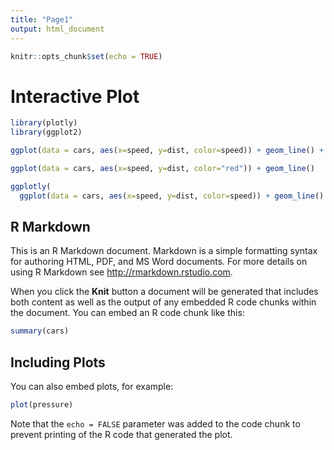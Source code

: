 ```yaml
---
title: "Page1"
output: html_document
---
```


```r
knitr::opts_chunk$set(echo = TRUE)
```

# Interactive Plot

```r

library(plotly)
library(ggplot2)

ggplot(data = cars, aes(x=speed, y=dist, color=speed)) + geom_line() + geom_point(alpha=.5) 

```

```r

ggplot(data = cars, aes(x=speed, y=dist, color="red")) + geom_line()
```


```r
ggplotly(
  ggplot(data = cars, aes(x=speed, y=dist, color=speed)) + geom_line() + geom_point(alpha=.5) )

```




## R Markdown

This is an R Markdown document. Markdown is a simple formatting syntax for authoring HTML, PDF, and MS Word documents. For more details on using R Markdown see <http://rmarkdown.rstudio.com>.

When you click the **Knit** button a document will be generated that includes both content as well as the output of any embedded R code chunks within the document. You can embed an R code chunk like this:

```r
summary(cars)
```

## Including Plots

You can also embed plots, for example:

```r
plot(pressure)
```

Note that the `echo = FALSE` parameter was added to the code chunk to prevent printing of the R code that generated the plot.
